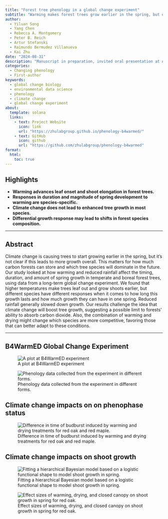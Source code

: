 ```yaml
---
title: "Forest tree phenology in a global change experiment"
subtitle: "Warming makes forest trees grow earlier in the spring, but often not taller"
author: 
  - Yiluan Song
  - Yang Chen
  - Rebecca A. Montgomery
  - Peter B. Reich
  - Artur Stefanski
  - Raimundo Bermudez Villanueva
  - Kai Zhu
date: "2024-08-31"
description: "Manuscript in preparation, invited oral presentation at AGU 2024"
categories:
  - Changing phenology
  - First-author
keywords:
  - global change biology
  - environmental data science
  - phenology
  - climate change
  - global change experiment
about:
  template: solana
  links:
    - text: Project Website
      icon: link
      url: "https://zhulabgroup.github.io/phenology-b4warmed/"
    - text: GitHub
      icon: github
      url: "https://github.com/zhulabgroup/phenology-b4warmed"
format:
  html:
    toc: true
---
```


## Highlights

- **Warming advances leaf onset and shoot elongation in forest trees.**
- **Responses in duration and magnitude of spring development to warming are species-specific.**
- **Climate change does not lead to enhanced tree growth in most species.**
- **Differential growth response may lead to shifts in forest species composition.**

---

## Abstract

Climate change is causing trees to start growing earlier in the spring, but it’s not clear if this leads to more growth overall. This matters for how much carbon forests can store and which tree species will dominate in the future. Our study looked at how warming and reduced rainfall affect the timing, duration, and amount of spring growth in temperate and boreal forest trees, using data from a long-term global change experiment. We found that higher temperatures make trees leaf out and grow shoots earlier, but different species have different responses when it comes to how long this growth lasts and how much growth they can have in one spring. Reduced rainfall generally slowed down growth. Our results challenge the idea that climate change will boost tree growth, suggesting a possible limit to forests’ ability to absorb carbon dioxide. Also, the combination of warming and drying might change which species are more competitive, favoring those that can better adapt to these conditions.

---

## B4WarmED Global Change Experiment

![A plot at B4WarmED experiment](1.jpeg)

![Phenology data collected from the experiment in different forms.](2.png)

## Climate change impacts on on phenophase status

![Difference in time of budburst induced by warming and drying treatments for red oak and red maple.](3.png)

## Climate change impacts on shoot growth

![Fitting a hierarchical Bayesian model based on a logistic functional shape to model shoot growth in spring.](4.png)

![Effect sizes of warming, drying, and closed canopy on shoot growth in spring for red oak.](5.png)
